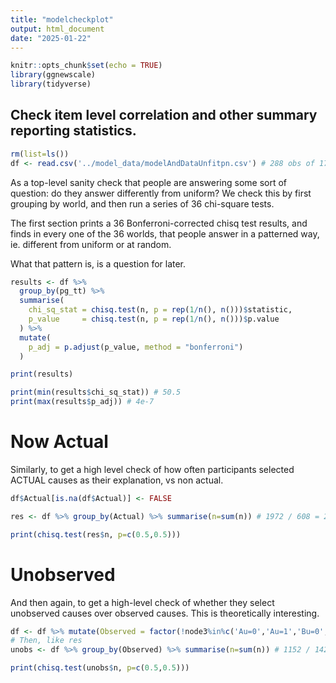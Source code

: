 ```yaml
---
title: "modelcheckplot"
output: html_document
date: "2025-01-22"
---
```


```r
knitr::opts_chunk$set(echo = TRUE)
library(ggnewscale)
library(tidyverse)
```

## Check item level correlation and other summary reporting statistics.

```r
rm(list=ls())
df <- read.csv('../model_data/modelAndDataUnfitpn.csv') # 288 obs of 17

```

As a top-level sanity check that people are answering some sort of question: do they answer differently from uniform?
We check this by first grouping by world, and then run a series of 36 chi-square tests.

The first section prints a 36 Bonferroni-corrected chisq test results, and finds in every one of the 36 worlds, that people answer in a patterned way, ie. different from uniform or at random.

What that pattern is, is a question for later.


```r
results <- df %>%
  group_by(pg_tt) %>%
  summarise(
    chi_sq_stat = chisq.test(n, p = rep(1/n(), n()))$statistic,
    p_value     = chisq.test(n, p = rep(1/n(), n()))$p.value
  ) %>%
  mutate(
    p_adj = p.adjust(p_value, method = "bonferroni")
  )

print(results)

print(min(results$chi_sq_stat)) # 50.5
print(max(results$p_adj)) # 4e-7

```


# Now Actual

Similarly, to get a high level check of how often participants selected ACTUAL causes as their explanation, vs non actual.

```r
df$Actual[is.na(df$Actual)] <- FALSE

res <- df %>% group_by(Actual) %>% summarise(n=sum(n)) # 1972 / 608 = 2580

print(chisq.test(res$n, p=c(0.5,0.5)))
```


# Unobserved

And then again, to get a high-level check of whether they select unobserved causes over observed causes. This is theoretically interesting.

```r
df <- df %>% mutate(Observed = factor(!node3%in%c('Au=0','Au=1','Bu=0', 'Bu=1'), levels = c(T,F)))
# Then, like res
unobs <- df %>% group_by(Observed) %>% summarise(n=sum(n)) # 1152 / 1428 = 55.3%

print(chisq.test(unobs$n, p=c(0.5,0.5)))

```

